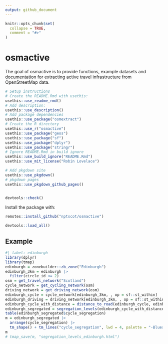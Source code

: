```yaml
---
output: github_document
---
```


<!-- README.md is generated from README.Rmd. Please edit that file -->

```r
knitr::opts_chunk$set(
  collapse = TRUE,
  comment = "#>"
)
```

# osmactive

<!-- badges: start -->
<!-- badges: end -->

The goal of osmactive is to provide functions, example datasets and documentation for extracting active travel infrastructure from OpenStreetMap data.

```r
# Setup instructions
# Create the README.Rmd with usethis:
usethis::use_readme_rmd()
# Add description:
usethis::use_description()
# Add package dependencies
usethis::use_package("osmextract")
# Create the R directory
usethis::use_r("osmactive")
usethis::use_package("geos")
usethis::use_package("sf")
usethis::use_package("dplyr")
usethis::use_package("stringr")
# Ignore README.Rmd in build ignore
usethis::use_build_ignore("README.Rmd")
usethis::use_mit_license("Robin Lovelace")

# Add pkgdown site
usethis::use_pkgdown()
# pkgdown pages
usethis::use_pkgdown_github_pages()


devtools::check()
```

Install the package with:

```r
remotes::install_github("nptscot/osmactive")
```

```r
devtools::load_all()
```

## Example


```r
#| label: edinburgh
library(dplyr)
library(tmap)
edinburgh = zonebuilder::zb_zone("Edinburgh")
edinburgh_3km = edinburgh |> 
  filter(circle_id <= 2)
osm = get_travel_network("Scotland")
cycle_network = get_cycling_network(osm)
driving_network = get_driving_network(osm)
edinburgh_cycle = cycle_network[edinburgh_3km, , op = sf::st_within]
edinburgh_driving = driving_network[edinburgh_3km, , op = sf::st_within]
edinburgh_cycle_with_distance = distance_to_road(edinburgh_cycle, edinburgh_driving)
edinburgh_segregated = segregation_levels(edinburgh_cycle_with_distance)
table(edinburgh_segregated$cycle_segregation)
m = edinburgh_segregated |> 
  arrange(cycle_segregation) |> 
  tm_shape() + tm_lines("cycle_segregation", lwd = 4, palette = "-Blues", popup.vars = c("name", "cycle_segregation", "distance_to_road", "maxspeed", "highway", "other_tags"))
m
# tmap_save(m, "segregation_levels_edinburgh.html")
```